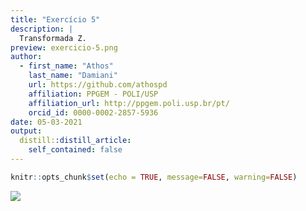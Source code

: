```yaml
---
title: "Exercício 5"
description: |
  Transformada Z.
preview: exercicio-5.png
author:
  - first_name: "Athos"
    last_name: "Damiani"
    url: https://github.com/athospd
    affiliation: PPGEM - POLI/USP
    affiliation_url: http://ppgem.poli.usp.br/pt/
    orcid_id: 0000-0002-2857-5936
date: 05-03-2021
output:
  distill::distill_article:
    self_contained: false
---
```



```r
knitr::opts_chunk$set(echo = TRUE, message=FALSE, warning=FALSE)
```

![](exercicio-5.png)
